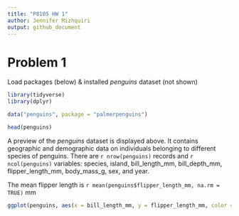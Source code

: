 ```yaml
---
title: "P8105 HW 1"
author: Jennifer Mizhquiri
output: github_document
---
```



# Problem 1 

Load packages (below) & installed _penguins_ dataset (not shown)

```r
library(tidyverse)
library(dplyr)
```


```r

data("penguins", package = "palmerpenguins")

head(penguins)

```

A preview of the _penguins_ dataset is displayed above. It contains geographic and demographic data on individuals belonging to different species of penguins. There are `r nrow(penguins)` records and `r ncol(penguins)` variables: species, island, bill_length_mm, bill_depth_mm, flipper_length_mm, body_mass_g, sex, and year. 

The mean flipper length is `r mean(penguins$flipper_length_mm, na.rm = TRUE)` mm



```r

ggplot(penguins, aes(x = bill_length_mm, y = flipper_length_mm, color = species)) + geom_point()


```


